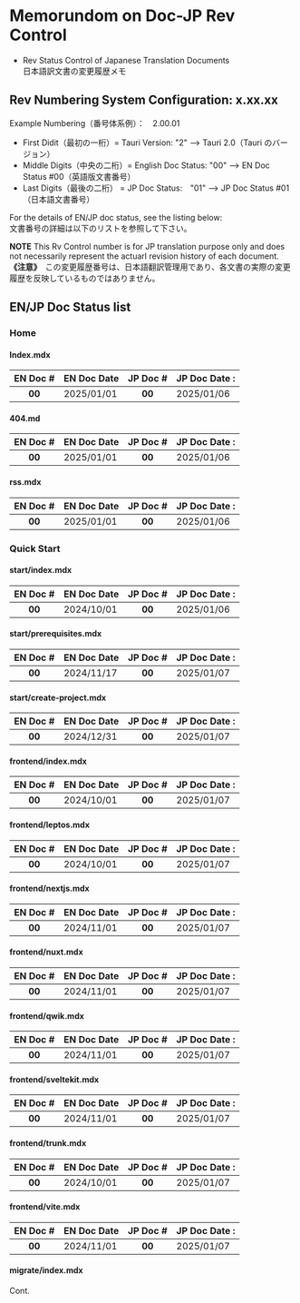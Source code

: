 # Memorundom on Doc-JP Rev Control

+ Rev Status Control of Japanese Translation Documents <br /> 日本語訳文書の変更履歴メモ

## Rev Numbering System Configuration:  x.xx.xx

Example Numbering（番号体系例）：　2.00.01

+ First Didit（最初の一桁）= Tauri Version: "2" --> Tauri 2.0（Tauri のバージョン）
+ Middle Digits（中央の二桁）= English Doc Status: "00" --> EN Doc Status #00（英語版文書番号）
+ Last Digits（最後の二桁） = JP Doc Status:　"01" --> JP Doc Status #01（日本語文書番号）

For the details of EN/JP doc status, see the listing below: <br /> 文書番号の詳細は以下のリストを参照して下さい。

**NOTE** This Rv Control number is for JP translation purpose only and does not necessarily represent the actuarl revision history of each document.<br />
**《注意》**　この変更履歴番号は、日本語翻訳管理用であり、各文書の実際の変更履歴を反映しているものではありません。

## EN/JP Doc Status list

### Home

#### Index.mdx
| EN Doc # | EN Doc Date | JP Doc # | JP Doc Date :
| :---: | :--- | :---: | :--- |
| **00** | 2025/01/01 | **00** | 2025/01/06 |

#### 404.md
| EN Doc # | EN Doc Date | JP Doc # | JP Doc Date :
| :---: | :--- | :---: | :--- |
| **00** | 2025/01/01 | **00** | 2025/01/06 |

#### rss.mdx
| EN Doc # | EN Doc Date | JP Doc # | JP Doc Date :
| :---: | :--- | :---: | :--- |
| **00** | 2025/01/01 | **00** | 2025/01/06 |

### Quick Start

#### start/index.mdx
| EN Doc # | EN Doc Date | JP Doc # | JP Doc Date :
| :---: | :--- | :---: | :--- |
| **00** | 2024/10/01 | **00** | 2025/01/06 |

#### start/prerequisites.mdx
| EN Doc # | EN Doc Date | JP Doc # | JP Doc Date :
| :---: | :--- | :---: | :--- |
| **00** | 2024/11/17 | **00** | 2025/01/07 |

#### start/create-project.mdx
| EN Doc # | EN Doc Date | JP Doc # | JP Doc Date :
| :---: | :--- | :---: | :--- |
| **00** | 2024/12/31 | **00** | 2025/01/07 |

#### frontend/index.mdx
| EN Doc # | EN Doc Date | JP Doc # | JP Doc Date :
| :---: | :--- | :---: | :--- |
| **00** | 2024/10/01 | **00** | 2025/01/07 |

#### frontend/leptos.mdx
| EN Doc # | EN Doc Date | JP Doc # | JP Doc Date :
| :---: | :--- | :---: | :--- |
| **00** | 2024/10/01 | **00** | 2025/01/07 |

#### frontend/nextjs.mdx
| EN Doc # | EN Doc Date | JP Doc # | JP Doc Date :
| :---: | :--- | :---: | :--- |
| **00** | 2024/11/01 | **00** | 2025/01/07 |

#### frontend/nuxt.mdx
| EN Doc # | EN Doc Date | JP Doc # | JP Doc Date :
| :---: | :--- | :---: | :--- |
| **00** | 2024/11/01 | **00** | 2025/01/07 |

#### frontend/qwik.mdx
| EN Doc # | EN Doc Date | JP Doc # | JP Doc Date :
| :---: | :--- | :---: | :--- |
| **00** | 2024/11/01 | **00** | 2025/01/07 |

#### frontend/sveltekit.mdx
| EN Doc # | EN Doc Date | JP Doc # | JP Doc Date :
| :---: | :--- | :---: | :--- |
| **00** | 2024/11/01 | **00** | 2025/01/07 |

#### frontend/trunk.mdx
| EN Doc # | EN Doc Date | JP Doc # | JP Doc Date :
| :---: | :--- | :---: | :--- |
| **00** | 2024/10/01 | **00** | 2025/01/07 |

#### frontend/vite.mdx
| EN Doc # | EN Doc Date | JP Doc # | JP Doc Date :
| :---: | :--- | :---: | :--- |
| **00** | 2024/11/01 | **00** | 2025/01/07 |

#### migrate/index.mdx



Cont.

